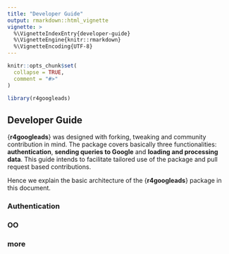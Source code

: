 ```yaml
---
title: "Developer Guide"
output: rmarkdown::html_vignette
vignette: >
  %\VignetteIndexEntry{developer-guide}
  %\VignetteEngine{knitr::rmarkdown}
  %\VignetteEncoding{UTF-8}
---
```


```r
knitr::opts_chunk$set(
  collapse = TRUE,
  comment = "#>"
)
```

```r
library(r4googleads)
```

## Developer Guide

{**r4googleads**} was designed with forking, tweaking and community contribution in mind.  The package covers basically three functionalities: **authentication**, **sending queries to Google** and **loading and processing data**.  This guide intends to facilitate tailored use of the package and pull request based contributions. 

Hence we explain the basic architecture of the {**r4googleads**} package in this document. 

### Authentication

### OO

### more 


